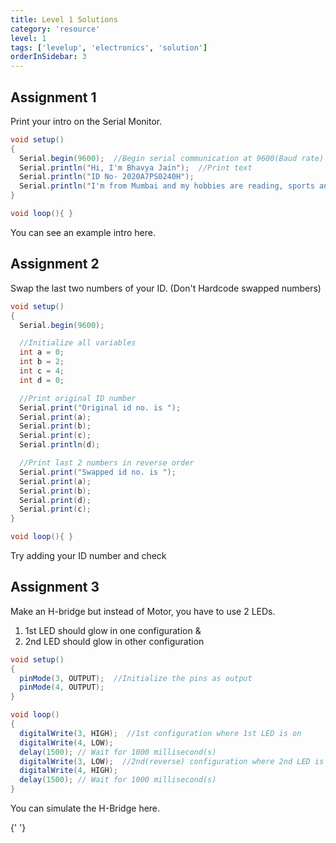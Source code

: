 ```yaml
---
title: Level 1 Solutions
category: 'resource'
level: 1
tags: ['levelup', 'electronics', 'solution']
orderInSidebar: 3
---
```


<TOCInline toc={props.toc} toHeading={3} asDisclosure />

## Assignment 1

Print your intro on the Serial Monitor.

```java
void setup()
{
  Serial.begin(9600);  //Begin serial communication at 9600(Baud rate)
  Serial.println("Hi, I'm Bhavya Jain");  //Print text
  Serial.println("ID No- 2020A7PS0240H");
  Serial.println("I'm from Mumbai and my hobbies are reading, sports and robotics!");
}

void loop(){ }
```

You can see an example intro here.

<EmbedItem url="https://www.tinkercad.com/embed/934slOtJktl?editbtn=1" />

## Assignment 2

Swap the last two numbers of your ID. (Don't Hardcode swapped numbers)

```java
void setup()
{
  Serial.begin(9600);

  //Initialize all variables
  int a = 0;
  int b = 2;
  int c = 4;
  int d = 0;

  //Print original ID number
  Serial.print("Original id no. is ");
  Serial.print(a);
  Serial.print(b);
  Serial.print(c);
  Serial.println(d);

  //Print last 2 numbers in reverse order
  Serial.print("Swapped id no. is ");
  Serial.print(a);
  Serial.print(b);
  Serial.print(d);
  Serial.print(c);
}

void loop(){ }
```

Try adding your ID number and check

<EmbedItem url="https://www.tinkercad.com/embed/3c6N2RavxKF?editbtn=1" />

## Assignment 3

Make an H-bridge but instead of Motor, you have to use 2 LEDs.

1. 1st LED should glow in one configuration &
2. 2nd LED should glow in other configuration

```java
void setup()
{
  pinMode(3, OUTPUT);  //Initialize the pins as output
  pinMode(4, OUTPUT);
}

void loop()
{
  digitalWrite(3, HIGH);  //1st configuration where 1st LED is on
  digitalWrite(4, LOW);
  delay(1500); // Wait for 1000 millisecond(s)
  digitalWrite(3, LOW);  //2nd(reverse) configuration where 2nd LED is on
  digitalWrite(4, HIGH);
  delay(1500); // Wait for 1000 millisecond(s)
}
```

You can simulate the H-Bridge here.

<EmbedItem url="https://www.tinkercad.com/embed/leIRj7SxGa9?editbtn=1" />{' '}
